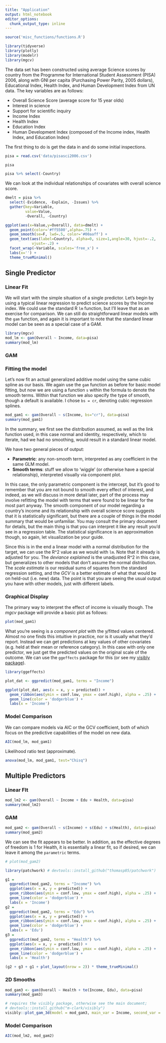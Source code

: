 ```yaml
---
title: "Application"
output: html_notebook
editor_options: 
  chunk_output_type: inline
---
```


```r
source('misc_functions/functions.R')
```

```r
library(tidyverse)
library(plotly)
library(modelr)
library(mgcv)
```

The data set has been constructed using average Science scores by country from the Programme for International Student Assessment (PISA) 2006, along with GNI per capita (Purchasing Power Parity, 2005 dollars), Educational Index, Health Index, and Human Development Index from UN data. The key variables are as follows:


- Overall Science Score (average score for 15 year olds)
- Interest in science
- Support for scientific inquiry
- Income Index
- Health Index
- Education Index
- Human Development Index (composed of the Income index, Health Index, and Education Index)

The first thing to do is get the data in and do some initial inspections.

```r
pisa = read.csv('data/pisasci2006.csv')

pisa 

pisa %>% select(-Country)
```

We can look at the individual relationships of covariates with overall science score.

```r
dmelt = pisa %>% 
  select(-Evidence, -Explain, -Issues) %>% 
  gather(key=Variable, 
         value=Value, 
         -Overall, -Country)

ggplot(aes(x=Value,y=Overall), data=dmelt) +
  geom_point(color='#ff5500',alpha=.75) +
  geom_smooth(se=F, lwd=.5, color='#00aaff') +
  geom_text(aes(label=Country), alpha=0, size=1,angle=30, hjust=-.2,   # making transparent so only plotly will show the country
            vjust=-.2) +
  facet_wrap(~Variable, scales='free_x') +
  labs(x='') +
  theme_trueMinimal()
```


## Single Predictor

### Linear Fit

We will start with the simple situation of a single predictor. Let's begin by using a typical linear regression to predict science scores by the Income index.  We could use the standard R `lm` function, but I'll leave that as an exercise for comparison.  We can still do straightforward linear models with the `gam` function, and again it is important to note that the standard linear model can be seen as a special case of a GAM.

```r
library(mgcv)
mod_lm <- gam(Overall ~ Income, data=pisa)
summary(mod_lm)
```

### GAM

### Fitting the model

Let's now fit an actual generalized additive model using the same cubic spline as our basis. We again use the `gam` function as before for basic model fitting, but now we are using a function `s` within the formula to denote the smooth terms.  Within that function we also specify the type of smooth, though a default is available.  I chose `bs = cr`, denoting cubic regression splines.

```r
mod_gam1 <- gam(Overall ~ s(Income, bs="cr"), data=pisa)
summary(mod_gam1)
```

In the summary, we first see the distribution assumed, as well as the link function used, in this case normal and identity, respectively, which to iterate, had we had no smoothing, would result in a standard linear model.

We have two general pieces of output:

- **Parametric**: any non-smooth term, interpreted as any coefficient in the same GLM model.
- **Smooth terms**: stuff we allow to 'wiggle' (or otherwise have a special relationship), interpreted visually via component plot.

In this case, the only parametric component is the intercept, but it's good to remember that you are not bound to smooth every effect of interest, and indeed, as we will discuss in more detail later, part of the process may involve refitting the model with terms that were found to be linear for the most part anyway.  The smooth component of our model regarding a country's income and its relationship with overall science score suggests that it is statistically significant, but there are a couple of things in the model summary that would be unfamiliar.  You may consult the primary document for details, but the main thing is that you can interpret it like any result you'd see in a regression table.  The statistical significance is an approximation though, so again, let visualization be your guide.

Since this is in the end a linear model with a normal distribution for the target, we can use the R^2 value as we would with `lm`.  Note that it already is adjusted for you. The *deviance explained* is the unadjusted R^2 in this case, but generalizes to other models that don't assume the normal distribution. The *scale estimate* is our residual sums of squares from the standard regression setting, and the *GCV* is a better estimate of what that would be on held-out (i.e. new) data.  The point is that you are seeing the usual output you have with other models, just with different labels.

### Graphical Display

The primary way to interpret the effect of income is visually though.  The *mgcv* package will provide a basic plot as follows:

```r
plot(mod_gam1)
```


What you're seeing is a *component plot* with the y/fitted values centered.  Almost no one finds this intuitive in practice, nor is it usually what they'd report.  Instead we can get predictions at key values of other covariates (e.g. held at their mean or reference category).  In this case with only one predictor, we just get the predicted values on the original scale of the outcome.  We can use the `ggeffects` package for this (or see my [visibly package](https://m-clark.github.io/visibly)).

```r
library(ggeffects)

plot_dat <- ggpredict(mod_gam1, terms = "Income")

ggplot(plot_dat, aes(x = x, y = predicted)) + 
  geom_ribbon(aes(ymin = conf.low, ymax = conf.high), alpha = .25) +
  geom_line(color = 'dodgerblue') + 
  labs(x = 'Income')
```

### Model Comparison

We can compare models via AIC or the GCV coefficient, both of which focus on the predictive capabilities of the model on new data.

```r
AIC(mod_lm, mod_gam1)
```

Likelihood ratio test (approximate).

```r
anova(mod_lm, mod_gam1, test="Chisq")
```


## Multiple Predictors


### Linear FIt

```r
mod_lm2 <- gam(Overall ~ Income + Edu + Health, data=pisa)
summary(mod_lm2)
```

### GAM

```r
mod_gam2 <- gam(Overall ~ s(Income) + s(Edu) + s(Health), data=pisa)
summary(mod_gam2)
```

We can see the fit appears to be better.  In addition, as the effective degrees of freedom is 1 for Health, it is essentially a linear fit, so if desired, we can leave it among the `parametric` terms.

```r
# plot(mod_gam2)

library(patchwork) # devtools::install_github("thomasp85/patchwork")

g1 = 
  ggpredict(mod_gam2, terms = "Income") %>% 
  ggplot(aes(x = x, y = predicted)) + 
  geom_ribbon(aes(ymin = conf.low, ymax = conf.high), alpha = .25) +
  geom_line(color = 'dodgerblue') + 
  labs(x = 'Income')
g2 = 
  ggpredict(mod_gam2, terms = "Edu") %>% 
  ggplot(aes(x = x, y = predicted)) + 
  geom_ribbon(aes(ymin = conf.low, ymax = conf.high), alpha = .25) +
  geom_line(color = 'dodgerblue') + 
  labs(x = 'Edu')
g3 = 
  ggpredict(mod_gam2, terms = "Health") %>% 
  ggplot(aes(x = x, y = predicted)) + 
  geom_ribbon(aes(ymin = conf.low, ymax = conf.high), alpha = .25) +
  geom_line(color = 'dodgerblue') + 
  labs(x = 'Health')

(g2 + g3 + g1 + plot_layout(nrow = 2)) * theme_trueMinimal()
```


### 2D Smooths

```r
mod_gam3 <- gam(Overall ~ Health + te(Income, Edu), data=pisa)
summary(mod_gam3)
```


```r
# requires the visibly package, otherwise see the main document; 
# devtools::install_github("m-clark/visibly")
visibly::plot_gam_3d(model = mod_gam3, main_var = Income, second_var = Edu, palette='bilbao', direction = 1)
```

### Model Comparison

```r
AIC(mod_lm2, mod_gam2)
```

